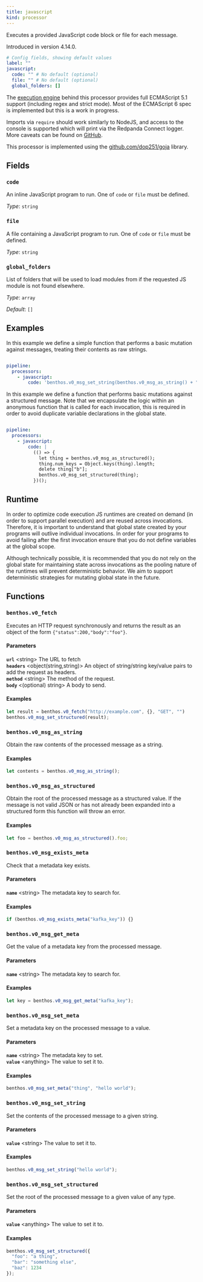 ```yaml
---
title: javascript
kind: processor
---
```


Executes a provided JavaScript code block or file for each message.

Introduced in version 4.14.0.

```yml
# Config fields, showing default values
label: ""
javascript:
  code: "" # No default (optional)
  file: "" # No default (optional)
  global_folders: []
```

The [execution engine](https://github.com/dop251/goja) behind this processor provides full ECMAScript 5.1 support (including regex and strict mode). Most of the ECMAScript 6 spec is implemented but this is a work in progress.

Imports via `require` should work similarly to NodeJS, and access to the console is supported which will print via the Redpanda Connect logger. More caveats can be found on [GitHub](https://github.com/dop251/goja#known-incompatibilities-and-caveats).

This processor is implemented using the [github.com/dop251/goja](https://github.com/dop251/goja) library.

## Fields

### `code`

An inline JavaScript program to run. One of `code` or `file` must be defined.


*Type*: `string`


### `file`

A file containing a JavaScript program to run. One of `code` or `file` must be defined.


*Type*: `string`


### `global_folders`

List of folders that will be used to load modules from if the requested JS module is not found elsewhere.


*Type*: `array`

*Default*: `[]`

## Examples

<Tabs>
<TabItem label="Simple mutation">
In this example we define a simple function that performs a basic mutation against messages, treating their contents as raw strings.

```yaml

pipeline:
  processors:
    - javascript:
        code: 'benthos.v0_msg_set_string(benthos.v0_msg_as_string() + "hello world");'

```

</TabItem>
<TabItem label="Structured mutation">
In this example we define a function that performs basic mutations against a structured message. Note that we encapsulate the logic within an anonymous function that is called for each invocation, this is required in order to avoid duplicate variable declarations in the global state.

```yaml

pipeline:
  processors:
    - javascript:
        code: |
          (() => {
            let thing = benthos.v0_msg_as_structured();
            thing.num_keys = Object.keys(thing).length;
            delete thing["b"];
            benthos.v0_msg_set_structured(thing);
          })();

```

</TabItem>
</Tabs>

## Runtime

In order to optimize code execution JS runtimes are created on demand (in order to support parallel execution) and are reused across invocations. Therefore, it is important to understand that global state created by your programs will outlive individual invocations. In order for your programs to avoid failing after the first invocation ensure that you do not define variables at the global scope.

Although technically possible, it is recommended that you do not rely on the global state for maintaining state across invocations as the pooling nature of the runtimes will prevent deterministic behavior. We aim to support deterministic strategies for mutating global state in the future.

## Functions

### `benthos.v0_fetch`

Executes an HTTP request synchronously and returns the result as an object of the form `{"status":200,"body":"foo"}`.

#### Parameters

**`url`** &lt;string&gt; The URL to fetch  
**`headers`** &lt;object(string,string)&gt; An object of string/string key/value pairs to add the request as headers.  
**`method`** &lt;string&gt; The method of the request.  
**`body`** &lt;(optional) string&gt; A body to send.  

#### Examples

```javascript
let result = benthos.v0_fetch("http://example.com", {}, "GET", "")
benthos.v0_msg_set_structured(result);
```

### `benthos.v0_msg_as_string`

Obtain the raw contents of the processed message as a string.

#### Examples

```javascript
let contents = benthos.v0_msg_as_string();
```

### `benthos.v0_msg_as_structured`

Obtain the root of the processed message as a structured value. If the message is not valid JSON or has not already been expanded into a structured form this function will throw an error.

#### Examples

```javascript
let foo = benthos.v0_msg_as_structured().foo;
```

### `benthos.v0_msg_exists_meta`

Check that a metadata key exists.

#### Parameters

**`name`** &lt;string&gt; The metadata key to search for.  

#### Examples

```javascript
if (benthos.v0_msg_exists_meta("kafka_key")) {}
```

### `benthos.v0_msg_get_meta`

Get the value of a metadata key from the processed message.

#### Parameters

**`name`** &lt;string&gt; The metadata key to search for.  

#### Examples

```javascript
let key = benthos.v0_msg_get_meta("kafka_key");
```

### `benthos.v0_msg_set_meta`

Set a metadata key on the processed message to a value.

#### Parameters

**`name`** &lt;string&gt; The metadata key to set.  
**`value`** &lt;anything&gt; The value to set it to.  

#### Examples

```javascript
benthos.v0_msg_set_meta("thing", "hello world");
```

### `benthos.v0_msg_set_string`

Set the contents of the processed message to a given string.

#### Parameters

**`value`** &lt;string&gt; The value to set it to.  

#### Examples

```javascript
benthos.v0_msg_set_string("hello world");
```

### `benthos.v0_msg_set_structured`

Set the root of the processed message to a given value of any type.

#### Parameters

**`value`** &lt;anything&gt; The value to set it to.  

#### Examples

```javascript
benthos.v0_msg_set_structured({
  "foo": "a thing",
  "bar": "something else",
  "baz": 1234
});
```



